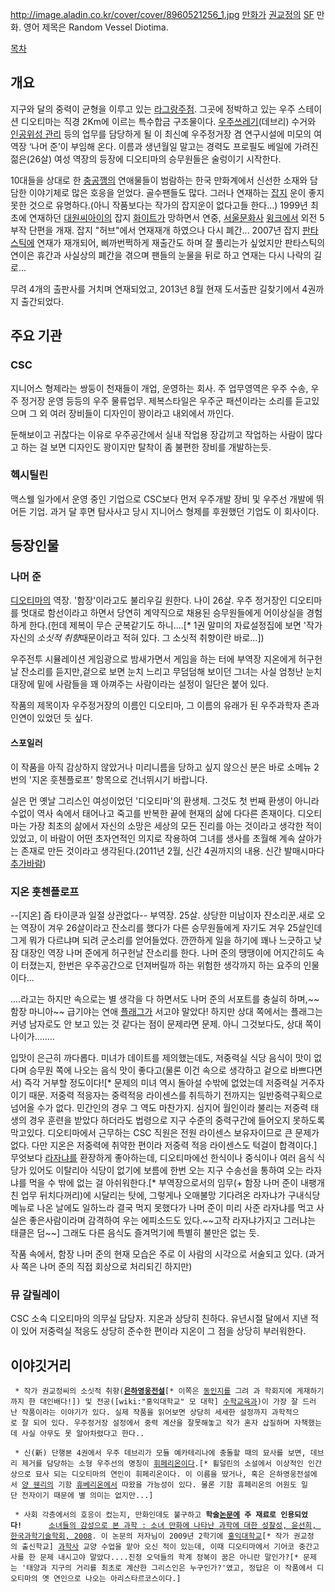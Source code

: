 http://image.aladin.co.kr/cover/cover/8960521256_1.jpg
[[만화가]] [[권교정]]의 [[SF]] 만화. 영어 제목은 Random Vessel Diotima.

[[목차]]

== 개요 ==
지구와 달의 중력이 균형을 이루고 있는 [[라그랑주점]]. 그곳에 정박하고 있는 우주 스테이션 디오티마는 직경 2Km에 이르는 특수합금 구조물이다. [[우주쓰레기]](데브리) 수거와 [[인공위성 관리]] 등의 업무를 담당하게 될 이 최신예 우주정거장 겸 연구시설에 미모의 여역장 ‘나머 준’이 부임해 온다. 이름과 생년월일 말고는 경력도 프로필도 베일에 가려진 젊은(26살) 여성 역장의 등장에 디오티마의 승무원들은 술렁이기 시작한다.

10대들을 상대로 한 [[충공깽]]의 연애물들이 범람하는 한국 만화계에서 신선한 소재와 담담한 이야기체로 많은 호응을 얻었다. 골수팬들도 많다. 그러나 연재하는 [[잡지]] 운이 좋지 못한 것으로 유명하다.(아니 작품보다는 작가의 잡지운이 없다고들 한다...) 1999년 최초에 연재하던 [[대원씨아이]]의 잡지 [[화이트]]가 망하면서 연중, [[서울문화사]] [[윙크]]에서 외전 5부작 단편을 개재. 잡지 "허브"에서 연재재개 하였으나 다시 폐간... 2007년 잡지 [[판타스틱]]에 연재가 재개되어, 삐까번쩍하게 재출간도 하며 잘 풀리는가 싶었지만 판타스틱의 연이은 휴간과 사실상의 폐간을 겪으며 팬들의 눈물을 뒤로 하고 연재는 다시 나락의 길로...

무려 4개의 출판사를 거치며 연재되었고, 2013년 8월 현재 도서출판 길찾기에서 4권까지 출간되었다.

== 주요 기관 ==
=== CSC ===
지니어스 형제라는 쌍둥이 천재들이 개업, 운영하는 회사. 주 업무영역은 우주 수송, 우주 정거장 운영 등등의 우주 물류업무. 제복스타일은 우주군 패션이라는 소리를 듣고있으며 그 외 여러 장비들이 디자인이 꽝이라고 내외에서 까인다.

둔해보이고 귀찮다는 이유로 우주공간에서 실내 작업용 장갑끼고 작업하는 사람이 많다고 하는 걸 보면 디자인도 꽝이지만 탈착이 좀 불편한 장비를 개발하는듯.

=== 헥시틸린 ===
맥스웰 일가에서 운영 중인 기업으로 CSC보다 먼저 우주개발 장비 및 우주선 개발에 뛰어든 기업. 과거 달 후면 탐사사고 당시 지니어스 형제를 후원했던 기업도 이 회사이다.


== 등장인물 ==
=== 나머 준 ===
[[디오티마]]의 역장. '함장'이라고도 불리우길 원한다. 나이 26살.
우주 정거장인 디오티마를 멋대로 함선이라고 하면서 당연히 계약직으로 채용된 승무원들에게 어이상실을 경험하게 한다.(헌데 제복이 무슨 군복같기도 하니....[* 1권 말미의 자료설정집에 보면 '작가 자신의 ''소싯적 취향''때문이라고 적혀 있다. 그 소싯적 취향이란 바로...])

우주전투 시뮬레이션 게임광으로 밤새가면서 게임을 하는 터에 부역장 지온에게 허구헌날 잔소리를 듣지만,겉으로 보면 눈치 느리고 무덤덤해 보이던 그녀는 사실 엄청난 눈치대장에 밑에 사람들을 꽤 아껴주는 사람이라는 설정이 일단은 붙어 있다.

작품의 제목이자 우주정거장의 이름인 디오티마, 그 이름의 유래가 된 우주과학자 존과 인연이 있었던 듯 싶다.

==== 스포일러 ====
이 작품을 아직 감상하지 않았거나 미리니름을 당하고 싶지 않으신 분은 바로 소메뉴 2번의 '지온 훗첸플로프' 항목으로 건너뛰시기 바랍니다.











실은 먼 옛날 그리스인 여성이었던 '디오티마'의 환생체. 그것도 첫 번째 환생이 아니라 수없이 역사 속에서 태어나고 죽고를 반복한 끝에 현재의 삶에 다다른 존재이다. 디오티마는 가장 최초의 삶에서 자신의 소망은 세상의 모든 진리를 아는 것이라고 생각한 적이 있었고, 이 바람이 어떤 초자연적인 의지로 작용하여 그녀를 생사를 초월해 계속 살아가는 존재로 만든 것이라고 생각된다.(2011년 2월, 신간 4권까지의 내용. 신간 발매시마다 [[추가바람]])

=== 지온 훗첸플로프 ===
--[지온] 즘 타이쿤과 일절 상관없다--
부역장. 25살. 상당한 미남이자 잔소리꾼.새로 오는 역장이 겨우 26살이라고 잔소리를 했다가 다른 승무원들에게 자기도 겨우 25살인데 그게 뭐가 다르냐며 되려 군소리를 얻어들었다. 깐깐하게 일을 하기에 꽤나 느긋하고 낮잠 대장인 역장 나머 준에게 허구헌날 잔소리를 한다. 나머 준의 땡땡이에 어지간히도 속이 터졌는지, 한번은 우주공간으로 던져버릴까 하는 위험한 생각까지 하는 요주의 인물이다...

....라고는 하지만 속으로는 별 생각을 다 하면서도 나머 준의 서포트를 충실히 하며,~~함장 마니아~~ 급기야는 연애 [[플래그]]가 서고야 말았다! 하지만 상대 쪽에서는 플래그는 커녕 남자로도 안 보고 있는 것 같다는 점이 문제라면 문제. 아니 그것보다도, 상대 쪽이 나이가........

입맛이 은근히 까다롭다. 미녀가 데이트를 제의했는데도, 저중력실 식당 음식이 맛이 없다며 승무원 쪽에 나오는 음식 맛이 좋다고(물론 이건 속으로 생각하고 겉으로 바쁘다면서) 즉각 거부할 정도이다![* 문제의 미녀 역시 돌아설 수밖에 없었는데 저중력실 거주자이기 때문. 저중력 적응자는 중력적응 라이센스를 취득하기 전까지는 일반중력구획으로 넘어올 수가 없다. 민간인의 경우 그 역도 마찬가지. 심지어 월인이라 불리는 저중력 태생의 경우 훈련을 받았다 하더라도 법령으로 지구 수준의 중력구간에 들어오지 못하도록 막고있다. 디오티마에서 근무하는 CSC 직원은 전원 라이센스 보유자이므로 큰 문제가 없다. 다만 지온은 저중력에 취약한 편이라 저중력 적응 라이센스도 턱걸이 합격이다.] 무엇보다 [[라자냐]]를 환장하게 좋아하는데, 디오티마에선 한식이나 중식이나 여러 음식 식당가 있어도 이탈리아 식당이 없기에 보름에 한번 오는 지구 수송선을 통하여 오는 라자냐를 먹을 수 밖에 없는 걸 아쉬워한다.[* 부역장으로서의 임무(+ 함장 나머 준이 내팽개친 업무 뒤치다꺼리)에 시달리는 탓에, 그렇게나 오매불망 기다려온 라자냐가 구내식당 메뉴로 나온 날에도 일하느라 결국 먹지 못했다가 나머 준이 미리 사준 라자냐를 먹고 사실은 좋은사람이라며 감격하여 우는 에피소드도 있다.~~고작 라자냐가지고 그러냐는 태클은 덤~~] 그래도 다른 음식도 즐겨먹기에 특별히 불만은 없는 듯.

작품 속에서, 함장 나머 준의 현재 모습은 주로 이 사람의 시각으로 서술되고 있다. (과거사 쪽은 나머 준의 직접 회상으로 처리되긴 하지만)

=== 뮤 갈릴레이 ===
CSC 소속 디오티마의 의무실 담당자. 지온과 상당히 친하다. 유년시절 달에서 지낸 적이 있어 저중력실 적응도 상당히 준수한 편이라 지온이 그 점을 상당히 부러워한다.


== 이야깃거리 ==
  * 작가 권교정씨의 소싯적 취향('''[[은하영웅전설]]'''[* 이쪽은 [[동인지]]를 그려 과 학회지에 게재하기까지 한 대인배다!]) 및 전공([wiki:"홍익대학교" 모 대학] [[수학]]교육과)이 가장 잘 드러난 작품이라는 이야기가 있다. 실제 작품을 읽어보면 상당히 세세한 설정까지 과학적으로 잘 되어 있다. 우주정거장 설정에서 중력 계산을 잘못해놓고 작가 혼자 삽질하며 자책했는데 사실 아무도 못 알아차렸다고 한다..

  * 신(新) 단행본 4권에서 우주 데브리가 모듈 예카테리나에 충돌할 때의 묘사를 보면, 데브리 제거를 담당하는 소형 우주선의 명칭이 [[휘페리온]]이다.[* 횔덜린의 소설에서 이상적인 인간상으로 묘사 되는 디오티마의 연인이 휘페리온이다. 이 이름을 땄거나, 혹은 은하영웅전설에서 [[양 웬리]]의 기함 [[휴베리온]]에서 따왔을 가능성이 있다. 물론 기함 휴페리온의 어원도 일단 전자이기 때문에 별 의미는 없지만...]

  * 사회 각층에서의 호응이 컸는지, 만화인데도 불구하고 '''학술[[논문]]에 주 재료로 인용되었다!'''      [http://academic.naver.com/view.nhn?doc_id=17008464&dir_id=0&field=0&sort=0&query=%EC%9C%A4%EC%84%A0%ED%9D%AC%20%EA%B3%BC%ED%95%99&page=1 소녀들의 감성으로 본 과학 : 소녀 만화에 나타난 과학에 대한 성찰성, 윤선희, 한국과학기술학회, 2008]. 이 논문의 저자님이 2009년 2학기에 [[홍익대학교]][* 작가 권교정의 출신학교] [[과학사]] 교양 수업을 맡아 오신 적이 있는데, 이때 디오티마에서 기어코 중간고사를 한 문제 내시고야 말았다....진정 오덕들의 학계 정복이 꿈은 아니란 말인가?[* 문제는 '태양과 지구의 거리를 최초로 계산한 그리스인은 누구인가?'였고, 정답은 이 작품에서 디오티마의 옛 연인으로 나오는 아리스타르코스이다.]
